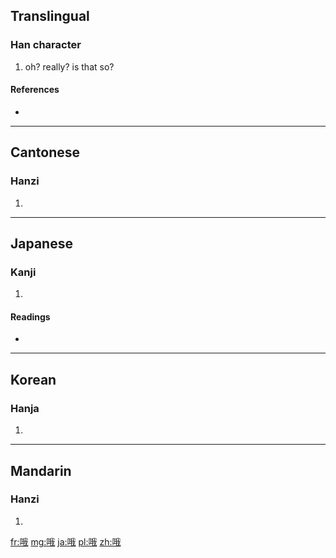 ==Translingual==

===Han character===
{{Han char|rn=30|rad=口|as=07|sn=10|four=6305<sub>0</sub>|canj=口竹手戈 (RHQI)}}

# oh? really? is that so?

====References====
* {{Han ref|kx=0190.090|dkj=03642|dj=0409.260|hdz=10630.150|uh=54E6|ud=21734|bh=AE40|bd=44608}}

----

==Cantonese==

===Hanzi===
{{yue-hanzi|jyut=|y=ngo4, o4 o6}}

# {{defn|Cantonese|sort=口07}}

----

==Japanese==

===Kanji===
{{ja-kanji|grade=|rs=口07}}

# {{defn|Japanese|sort=口07}}

====Readings====
* {{ja-readings|on=[[が]] (ga)|kun=[[うたう]] (utau)}}

----

==Korean==

===Hanja===
{{ko-hanja|hangeul=아|rv=a|mr=a}}

# {{defn|Korean|sort=口07}}

----

==Mandarin==

===Hanzi===
{{cmn-hanzi|pin=[[ó]] ([[o2]]), [[ò]] ([[o4]]), [[é]] ([[e2]])|wg=o<sup>2</sup>}}

# {{defn|Mandarin|sort=口07}}

[[fr:哦]]
[[mg:哦]]
[[ja:哦]]
[[pl:哦]]
[[zh:哦]]
